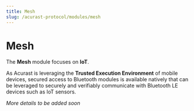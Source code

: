 ```yaml
---
title: Mesh
slug: /acurast-protocol/modules/mesh
---
```


# Mesh

The **Mesh** module focuses on **IoT**.

As Acurast is leveraging the **Trusted Execution Environment** of mobile devices, secured access to Bluetooth modules is available natively that can be leveraged to securely and verifiably communicate with Bluetooth LE devices such as IoT sensors.

_More details to be added soon_
